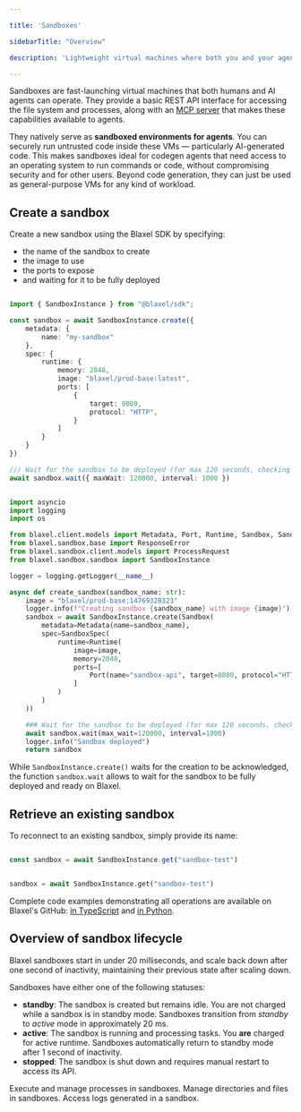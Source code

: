 ```yaml
---

title: 'Sandboxes'

sidebarTitle: "Overview"

description: 'Lightweight virtual machines where both you and your agents can run code with sub-20ms cold starts.'

---
```


Sandboxes are fast-launching virtual machines that both humans and AI agents can operate. They provide a basic REST API interface for accessing the file system and processes, along with an [MCP server](../Functions/Overview) that makes these capabilities available to agents.

They natively serve as **sandboxed environments for agents**. You can securely run untrusted code inside these VMs — particularly AI-generated code. This makes sandboxes ideal for codegen agents that need access to an operating system to run commands or code, without compromising security and for other users. Beyond code generation, they can just be used as general-purpose VMs for any kind of workload.

## Create a sandbox

Create a new sandbox using the Blaxel SDK by specifying:

- the name of the sandbox to create
- the image to use
- the ports to expose
- and waiting for it to be fully deployed

<CodeGroup>

```typescript TypeScript

import { SandboxInstance } from "@blaxel/sdk";

const sandbox = await SandboxInstance.create({
    metadata: {
        name: "my-sandbox"
    },
    spec: {
        runtime: {
            memory: 2048,
            image: "blaxel/prod-base:latest",
            ports: [
                {
                    target: 8080,
                    protocol: "HTTP",
                }
            ]
        }
    }
})

/// Wait for the sandbox to be deployed (for max 120 seconds, checking every 1 second)
await sandbox.wait({ maxWait: 120000, interval: 1000 })

```

```python Python

import asyncio
import logging
import os

from blaxel.client.models import Metadata, Port, Runtime, Sandbox, SandboxSpec
from blaxel.sandbox.base import ResponseError
from blaxel.sandbox.client.models import ProcessRequest
from blaxel.sandbox.sandbox import SandboxInstance

logger = logging.getLogger(__name__)

async def create_sandbox(sandbox_name: str):
    image = "blaxel/prod-base:14769328323"
    logger.info(f"Creating sandbox {sandbox_name} with image {image}")
    sandbox = await SandboxInstance.create(Sandbox(
        metadata=Metadata(name=sandbox_name),
        spec=SandboxSpec(
            runtime=Runtime(
                image=image,
                memory=2048,
                ports=[
                    Port(name="sandbox-api", target=8080, protocol="HTTP")
                ]
            )
        )
    ))

    ### Wait for the sandbox to be deployed (for max 120 seconds, checking every 1 second)
    await sandbox.wait(max_wait=120000, interval=1000)
    logger.info("Sandbox deployed")
    return sandbox

```

</CodeGroup>

While `SandboxInstance.create()` waits for the creation to be acknowledged, the function `sandbox.wait` allows to wait for the sandbox to be fully deployed and ready on Blaxel.

 

## Retrieve an existing sandbox

To reconnect to an existing sandbox, simply provide its name:

<CodeGroup>

```typescript TypeScript

const sandbox = await SandboxInstance.get("sandbox-test")

```

```python Python

sandbox = await SandboxInstance.get("sandbox-test")

```

</CodeGroup>

<Tip>Complete code examples demonstrating all operations are available on Blaxel's GitHub: [in TypeScript](https://github.com/beamlit/sdk-typescript/blob/main/integrationtest/sandbox.ts) and [in Python](https://github.com/beamlit/sdk-python/blob/main/integrationtest/sandbox.py).</Tip>

## Overview of sandbox lifecycle

Blaxel sandboxes start in under 20 milliseconds, and scale back down after one second of inactivity, maintaining their previous state after scaling down.

Sandboxes have either one of the following statuses:

- **standby**: The sandbox is created but remains idle. You are not charged while a sandbox is in standby mode. Sandboxes transition from *standby* to *active* mode in approximately 20 ms.
- **active**: The sandbox is running and processing tasks. You **are** charged for active runtime. Sandboxes automatically return to standby mode after 1 second of inactivity.
- **stopped**: The sandbox is shut down and requires manual restart to access its API.

<CardGroup>
<Card title="Processes and commands" icon="terminal" href="/Sandboxes/Processes">
Execute and manage processes in sandboxes.
</Card>
<Card title="File system operations" icon="file-lines" href="/Sandboxes/Filesystem">
Manage directories and files in sandboxes.
</Card>
<Card title="Log streaming" icon="table-list" href="/Sandboxes/Log-streaming">
Access logs generated in a sandbox.
</Card>
</CardGroup>